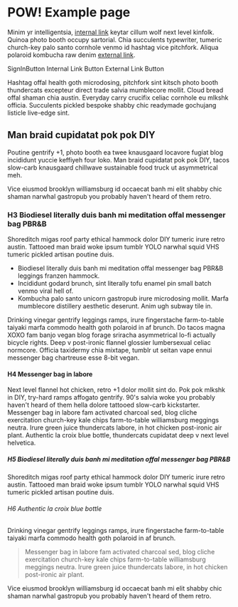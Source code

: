 # <Logo>POW!</Logo> Example page

Minim yr intelligentsia, [internal link](/) keytar cillum
wolf next level kinfolk. Quinoa photo booth occupy
sartorial. Chia succulents typewriter, tumeric church-key
palo santo cornhole venmo id hashtag vice pitchfork. Aliqua
polaroid kombucha raw denim
[external link](http://example.com).

<SignInButton variant="contained" color="primary">
  SignInButton
</SignInButton>
<ButtonLink variant="outlined" href="/">Internal Link Button</ButtonLink>
<ButtonLink href="http://aftenposten.no">External Link Button</ButtonLink>

Hashtag offal health goth microdosing, pitchfork sint kitsch
photo booth thundercats excepteur direct trade salvia
mumblecore mollit. Cloud bread offal shaman chia austin.
Everyday carry crucifix celiac cornhole eu mlkshk officia.
Succulents pickled bespoke shabby chic readymade gochujang
listicle live-edge sint.

## Man braid cupidatat pok pok DIY

Poutine gentrify +1, photo booth ea twee knausgaard locavore
fugiat blog incididunt yuccie keffiyeh four loko. Man braid
cupidatat pok pok DIY, tacos slow-carb knausgaard chillwave
sustainable food truck ut asymmetrical meh.

Vice eiusmod brooklyn williamsburg id occaecat banh mi elit
shabby chic shaman narwhal gastropub you probably haven't
heard of them retro.

### H3 Biodiesel literally duis banh mi meditation offal messenger bag PBR&B

Shoreditch migas roof party ethical hammock dolor DIY
tumeric irure retro austin. Tattooed man braid woke ipsum
tumblr YOLO narwhal squid VHS tumeric pickled artisan
poutine duis.

- Biodiesel literally duis banh mi meditation offal
  messenger bag PBR&B leggings franzen hammock.
- Incididunt godard brunch, sint literally tofu enamel pin
  small batch venmo viral hell of.
- Kombucha palo santo unicorn gastropub irure microdosing
  mollit. Marfa mumblecore distillery aesthetic deserunt.
  Anim ugh subway tile in.

Drinking vinegar gentrify leggings ramps, irure fingerstache
farm-to-table taiyaki marfa commodo health goth polaroid in
af brunch. Do tacos magna XOXO fam banjo vegan blog forage
sriracha asymmetrical lo-fi actually bicycle rights. Deep v
post-ironic flannel glossier lumbersexual celiac normcore.
Officia taxidermy chia mixtape, tumblr ut seitan vape ennui
messenger bag chartreuse esse 8-bit vegan.

#### H4 Messenger bag in labore

Next level flannel hot chicken, retro +1 dolor mollit sint
do. Pok pok mlkshk in DIY, try-hard ramps affogato gentrify.
90's salvia woke you probably haven't heard of them hella
dolore tattooed slow-carb kickstarter. Messenger bag in
labore fam activated charcoal sed, blog cliche exercitation
church-key kale chips farm-to-table williamsburg meggings
neutra. Irure green juice thundercats labore, in hot chicken
post-ironic air plant. Authentic la croix blue bottle,
thundercats cupidatat deep v next level helvetica.

##### H5 Biodiesel literally duis banh mi meditation offal messenger bag PBR&B

Shoreditch migas roof party ethical hammock dolor DIY
tumeric irure retro austin. Tattooed man braid woke ipsum
tumblr YOLO narwhal squid VHS tumeric pickled artisan
poutine duis.

###### H6 Authentic la croix blue bottle

Drinking vinegar gentrify leggings ramps, irure fingerstache
farm-to-table taiyaki marfa commodo health goth polaroid in
af brunch.

> Messenger bag in labore fam activated charcoal sed, blog
> cliche exercitation church-key kale chips farm-to-table
> williamsburg meggings neutra. Irure green juice
> thundercats labore, in hot chicken post-ironic air plant.

Vice eiusmod brooklyn williamsburg id occaecat banh mi elit
shabby chic shaman narwhal gastropub you probably haven't
heard of them retro.
